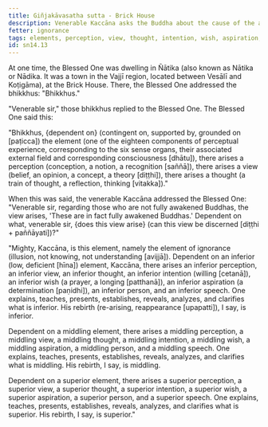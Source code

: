 ```yaml
---
title: Giñjakāvasatha sutta - Brick House
description: Venerable Kaccāna asks the Buddha about the cause of the arising of the view regarding those who are not fully awakened Buddhas that they are in fact fully awakened Buddhas.
fetter: ignorance
tags: elements, perception, view, thought, intention, wish, aspiration, speech, rebirth, sn, sn12-21, sn14
id: sn14.13
---
```


At one time, the Blessed One was dwelling in Ñātika (also known as Nātika or Nādika. It was a town in the Vajjī region, located between Vesālī and Koṭigāma), at the Brick House. There, the Blessed One addressed the bhikkhus: "Bhikkhus."

"Venerable sir," those bhikkhus replied to the Blessed One. The Blessed One said this:

"Bhikkhus, \{dependent on} (contingent on, supported by, grounded on [paṭicca]) the element (one of the eighteen components of perceptual experience, corresponding to the six sense organs, their associated external field and corresponding consciousness [dhātu]), there arises a perception (conception, a notion, a recognition [saññā]), there arises a view (belief, an opinion, a concept, a theory [diṭṭhi]), there arises a thought (a train of thought, a reflection, thinking [vitakka])."

When this was said, the venerable Kaccāna addressed the Blessed One: "Venerable sir, regarding those who are not fully awakened Buddhas, the view arises, 'These are in fact fully awakened Buddhas.' Dependent on what, venerable sir, \{does this view arise} (can this view be discerned [diṭṭhi + paññāyati])?"

"Mighty, Kaccāna, is this element, namely the element of ignorance (illusion, not knowing, not understanding [avijjā]). Dependent on an inferior (low, deficient [hīna]) element, Kaccāna, there arises an inferior perception, an inferior view, an inferior thought, an inferior intention (willing [cetanā]), an inferior wish (a prayer, a longing [patthanā]), an inferior aspiration (a determination [paṇidhi]), an inferior person, and an inferior speech. One explains, teaches, presents, establishes, reveals, analyzes, and clarifies what is inferior. His rebirth (re-arising, reappearance [upapatti]), I say, is inferior.

Dependent on a middling element, there arises a middling perception, a middling view, a middling thought, a middling intention, a middling wish, a middling aspiration, a middling person, and a middling speech. One explains, teaches, presents, establishes, reveals, analyzes, and clarifies what is middling. His rebirth, I say, is middling.

Dependent on a superior element, there arises a superior perception, a superior view, a superior thought, a superior intention, a superior wish, a superior aspiration, a superior person, and a superior speech. One explains, teaches, presents, establishes, reveals, analyzes, and clarifies what is superior. His rebirth, I say, is superior."